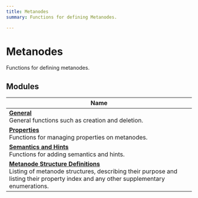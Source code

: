 ```yaml
---
title: Metanodes
summary: Functions for defining Metanodes. 

---
```


# Metanodes

Functions for defining metanodes. 

## Modules

| Name           |
| -------------- |
| **[General](../../Modules/group__api__metanodes__general.mdx)** <br />General functions such as creation and deletion.  |
| **[Properties](../../Modules/group__api__metanodes__properties.mdx)** <br />Functions for managing properties on metanodes.  |
| **[Semantics and Hints](../../Modules/group__api__metanodes__semantics.mdx)** <br />Functions for adding semantics and hints.  |
| **[Metanode Structure Definitions](../../Modules/group__api__metadefs.mdx)** <br />Listing of metanode structures, describing their purpose and listing their property index and any other supplementary enumerations.  |

